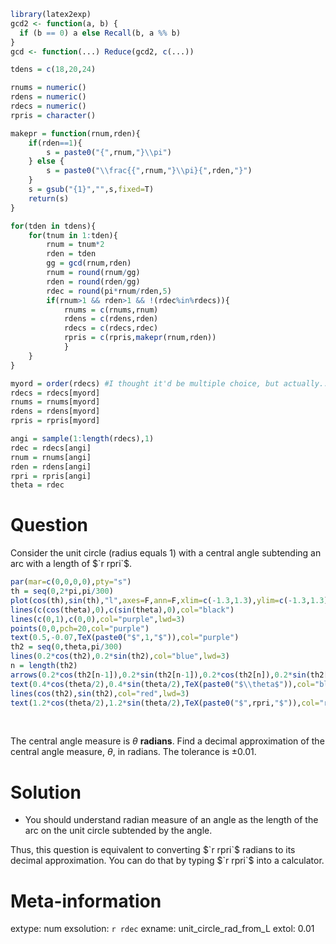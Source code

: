 ```r
library(latex2exp)
gcd2 <- function(a, b) {
  if (b == 0) a else Recall(b, a %% b)
}
gcd <- function(...) Reduce(gcd2, c(...))

tdens = c(18,20,24)

rnums = numeric()
rdens = numeric()
rdecs = numeric()
rpris = character()

makepr = function(rnum,rden){
    if(rden==1){
        s = paste0("{",rnum,"}\\pi")    
    } else {
        s = paste0("\\frac{{",rnum,"}\\pi}{",rden,"}")
    }
    s = gsub("{1}","",s,fixed=T)
    return(s)
}

for(tden in tdens){
    for(tnum in 1:tden){
        rnum = tnum*2
        rden = tden
        gg = gcd(rnum,rden)
        rnum = round(rnum/gg)
        rden = round(rden/gg)
        rdec = round(pi*rnum/rden,5)
        if(rnum>1 && rden>1 && !(rdec%in%rdecs)){
            rnums = c(rnums,rnum)
            rdens = c(rdens,rden)
            rdecs = c(rdecs,rdec)
            rpris = c(rpris,makepr(rnum,rden))
            }
    }
}

myord = order(rdecs) #I thought it'd be multiple choice, but actually... dec approx answer better?
rdecs = rdecs[myord]
rnums = rnums[myord]
rdens = rdens[myord]
rpris = rpris[myord]

angi = sample(1:length(rdecs),1)
rdec = rdecs[angi]
rnum = rnums[angi]
rden = rdens[angi]
rpri = rpris[angi]
theta = rdec
```

Question
========

Consider the unit circle (radius equals 1) with a central angle subtending an arc with a length of $`r rpri`$.

```r
par(mar=c(0,0,0,0),pty="s")
th = seq(0,2*pi,pi/300)
plot(cos(th),sin(th),"l",axes=F,ann=F,xlim=c(-1.3,1.3),ylim=c(-1.3,1.3))
lines(c(cos(theta),0),c(sin(theta),0),col="black")
lines(c(0,1),c(0,0),col="purple",lwd=3)
points(0,0,pch=20,col="purple")
text(0.5,-0.07,TeX(paste0("$",1,"$")),col="purple")
th2 = seq(0,theta,pi/300)
lines(0.2*cos(th2),0.2*sin(th2),col="blue",lwd=3)
n = length(th2)
arrows(0.2*cos(th2[n-1]),0.2*sin(th2[n-1]),0.2*cos(th2[n]),0.2*sin(th2[n]),0.07,30,2,"blue",lwd=3)
text(0.4*cos(theta/2),0.4*sin(theta/2),TeX(paste0("$\\theta$")),col="blue",cex=2)
lines(cos(th2),sin(th2),col="red",lwd=3)
text(1.2*cos(theta/2),1.2*sin(theta/2),TeX(paste0("$",rpri,"$")),col="red")
```
\

The central angle measure is $\theta$ **radians**. Find a decimal approximation of the central angle measure, $\theta$, in radians. The tolerance is $\pm 0.01$.


Solution
========

* You should understand radian measure of an angle as the length of the arc on the unit circle subtended by the angle.

Thus, this question is equivalent to converting $`r rpri`$ radians to its decimal approximation. You can do that by typing $`r rpri`$ into a calculator.


Meta-information
============
extype: num
exsolution: `r rdec`
exname: unit_circle_rad_from_L
extol: 0.01